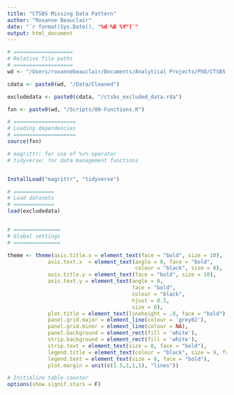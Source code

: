 ```yaml
---
title: "CTSBS Missing Data Pattern"
author: "Roxanne Beauclair"
date: "`r format(Sys.Date(), "%d %B %Y")`"
output: html_document
---
```



```r
# ===================
# Relative file paths
# ===================
wd <- "/Users/roxannebeauclair/Documents/Analytical Projects/PhD/CTSBS Age Mixing/Analysis"

cdata <- paste0(wd, "/Data/Cleaned")

excludedata <- paste0(cdata, "/ctsbs_excluded_data.rda")

fxn <- paste0(wd, "/Scripts/00-Functions.R")

# ====================
# Loading dependencies
# ====================
source(fxn)

# magrittr: for use of %>% operator
# tidyverse: for data management functions


InstallLoad("magrittr", "tidyverse")

# =============
# Load datasets
# =============
load(excludedata)


# ===============
# Global settings
# ===============

theme <- theme(axis.title.x = element_text(face = "bold", size = 10),
             axis.text.x  = element_text(angle = 0, face = "bold",
                                         colour = "black", size = 8),
             axis.title.y = element_text(face = "bold", size = 10),
             axis.text.y = element_text(angle = 0, 
                                        face = "bold", 
                                        colour = "black", 
                                        hjust = 0.5,
                                        size = 8),
             plot.title = element_text(lineheight = .8, face = "bold"),
             panel.grid.major = element_line(colour = 'grey82'),
             panel.grid.minor = element_line(colour = NA),
             panel.background = element_rect(fill = 'white'),
             strip.background = element_rect(fill = 'white'),
             strip.text = element_text(size = 8, face = "bold"),
             legend.title = element_text(colour = "black", size = 9, face = "bold"),
             legend.text = element_text(size = 8, face = "bold"),
             plot.margin = unit(c(1.5,1,1,1), "lines"))

# Initialize table counter
options(show.signif.stars = F)


```